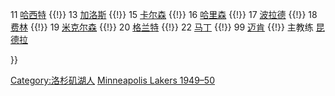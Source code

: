 {{Navbox
|name = 明尼阿波利斯湖人1949–50赛季NBA总冠军
|titlestyle = background:#6495ed; color:#fcb926; border:2px solid #fcb926;
|title = [[洛杉磯湖人|<span style="color:#fcb926;">明尼亞波利斯湖人</span>]] 1949–50赛季NBA总冠军
|list1 = <div>
10 [[Herm Schaefer|Schaefer]] {{!}}
11 [[比利·哈西特|哈西特]] {{!}}
13 [[托尼·加洛斯|加洛斯]] {{!}}
15 [[唐·卡尔森|卡尔森]] {{!}}
16 [[鲍伯·哈里森|哈里森]] {{!}}
17 [[吉姆·波拉德|波拉德]] {{!}}
18 [[阿尼·费林|费林]] {{!}}
19 [[沃恩·米克尔森|米克尔森]] {{!}}
20 [[巴德·格兰特|格兰特]] {{!}}
22 [[斯莱特·马丁|马丁]] {{!}}
99 [[乔治·迈肯|迈肯]] {{!}}
主教练 [[约翰·昆德拉|昆德拉]] 
</div>
}}<noinclude>
{{collapsible option}}
[[Category:洛杉矶湖人]]
[[Category:NBA总冠军导航模板|Minneapolis Lakers 1949–50]]
</noinclude>